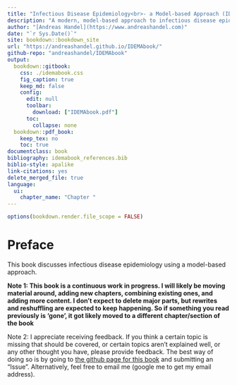 --- 
title: "Infectious Disease Epidemiology<br>- a Model-based Approach (IDEMA)"
description: "A modern, model-based approach to infectious disease epidemiology"
author: "[Andreas Handel](https://www.andreashandel.com)"
date: "`r Sys.Date()`"
site: bookdown::bookdown_site
url: "https://andreashandel.github.io/IDEMAbook/"
github-repo: "andreashandel/IDEMAbook"
output: 
  bookdown::gitbook:
    css: ./idemabook.css
    fig_caption: true
    keep_md: false
    config:
      edit: null
      toolbar:
        download: ["IDEMAbook.pdf"]
      toc:
        collapse: none
  bookdown::pdf_book:
    keep_tex: no
    toc: true
documentclass: book
bibliography: idemabook_references.bib
biblio-style: apalike
link-citations: yes
delete_merged_file: true
language:
  ui:
    chapter_name: "Chapter "
---

```{r, echo = FALSE, include = FALSE}
options(bookdown.render.file_scope = FALSE)
```

# Preface {-}

This book discusses infectious disease epidemiology using a model-based approach.

__Note 1: This book is a continuous work in progress. I will likely be moving material around, adding new chapters, combining existing ones, and adding more content. I don't expect to delete major parts, but rewrites and reshuffling are expected to keep happening. So if something you read previously is 'gone', it got likely moved to a different chapter/section of the book__  

Note 2: I appreciate receiving feedback. If you think a certain topic is missing that should be covered, or certain topics aren't explained well, or any other thought you have, please provide feedback. The best way of doing so is by going to [the github page for this book](https://github.com/andreashandel/IDEMAbook) and submitting an "Issue". Alternatively, feel free to email me (google me to get my email address).
